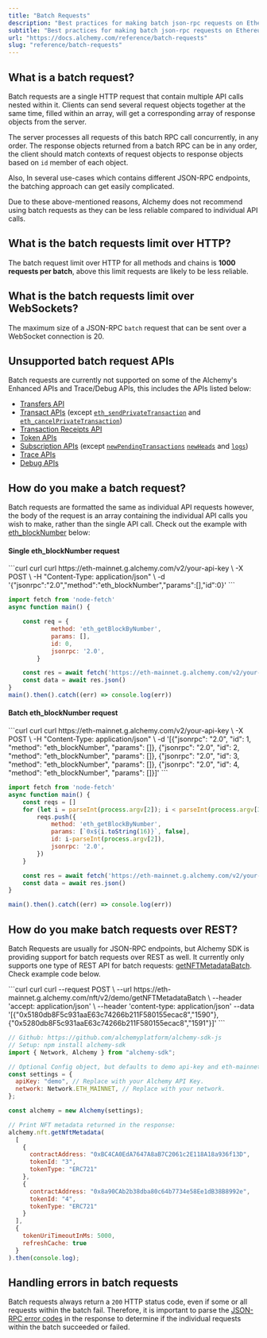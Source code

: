 ```yaml
---
title: "Batch Requests"
description: "Best practices for making batch json-rpc requests on Ethereum, Polygon, Optimism, and Arbitrum."
subtitle: "Best practices for making batch json-rpc requests on Ethereum, Polygon, Optimism, and Arbitrum."
url: "https://docs.alchemy.com/reference/batch-requests"
slug: "reference/batch-requests"
---
```


## What is a batch request?

Batch requests are a single HTTP request that contain multiple API calls nested within it. Clients can send several request objects together at the same time, filled within an array, will get a corresponding array of response objects from the server.

The server processes all requests of this batch RPC call concurrently, in any order. The response objects returned from a batch RPC can be in any order, the client should match contexts of request objects to response objects based on `id` member of each object.

Also, In several use-cases which contains different JSON-RPC endpoints, the batching approach can get easily complicated.

Due to these above-mentioned reasons, Alchemy does not recommend using batch requests as they can be less reliable compared to individual API calls.

## What is the batch requests limit over HTTP?

The batch request limit over HTTP for all methods and chains is **1000 requests per batch**, above this limit requests are likely to be less reliable.

## What is the batch requests limit over WebSockets?

The maximum size of a JSON-RPC `batch` request that can be sent over a WebSocket connection is 20.

## Unsupported batch request APIs

Batch requests are currently not supported on some of the Alchemy's Enhanced APIs and Trace/Debug APIs, this includes the APIs listed below:

* [Transfers API](/reference/transfers-api-quickstart)
* [Transact APIs](/reference/transact-api-quickstart) (except [`eth_sendPrivateTransaction`](/reference/eth-sendprivatetransaction) and [`eth_cancelPrivateTransaction`](/reference/eth-cancelprivatetransaction))
* [Transaction Receipts API](/reference/transaction-receipts-endpoints)
* [Token APIs](/reference/token-api-quickstart)
* [Subscription APIs](/reference/subscription-api) (except [`newPendingTransactions`](/reference/newpendingtransactions) [`newHeads`](/reference/newheads) and [`logs`](/reference/logs))
* [Trace APIs](/reference/trace-api-quickstart)
* [Debug APIs](/reference/debug-api-quickstart)

## How do you make a batch request?

Batch requests are formatted the same as individual API requests however, the body of the request is an array containing the individual API calls you wish to make, rather than the single API call. Check out the example with [eth\_blockNumber](/reference/eth-blocknumber) below:

#### Single eth\_blockNumber request

<CodeGroup>
  ```curl curl
  curl https://eth-mainnet.g.alchemy.com/v2/your-api-key \
  -X POST \
  -H "Content-Type: application/json" \
  -d '{"jsonrpc":"2.0","method":"eth_blockNumber","params":[],"id":0}'
  ```

  ```javascript Javascript
  import fetch from 'node-fetch'
  async function main() {

      const req = {
              method: 'eth_getBlockByNumber',
              params: [],
              id: 0,
              jsonrpc: '2.0',
          }

      const res = await fetch('https://eth-mainnet.g.alchemy.com/v2/your-api-key', {method: 'POST', body: JSON.stringify(req), headers: {'Content-Type': 'application/json'}})
      const data = await res.json()
  }
  main().then().catch((err) => console.log(err))
  ```
</CodeGroup>

#### Batch eth\_blockNumber request

<CodeGroup>
  ```curl curl
  curl https://eth-mainnet.g.alchemy.com/v2/your-api-key \
  -X POST \
  -H "Content-Type: application/json" \
  -d '[{"jsonrpc": "2.0", "id": 1, "method": "eth_blockNumber", "params": []},
  {"jsonrpc": "2.0", "id": 2, "method": "eth_blockNumber", "params": []},
  {"jsonrpc": "2.0", "id": 3, "method": "eth_blockNumber", "params": []},
  {"jsonrpc": "2.0", "id": 4, "method": "eth_blockNumber", "params": []}]'
  ```

  ```javascript javascript
  import fetch from 'node-fetch'
  async function main() {
      const reqs = []
      for (let i = parseInt(process.argv[2]); i < parseInt(process.argv[3]); i++) {
          reqs.push({
              method: 'eth_getBlockByNumber',
              params: [`0x${i.toString(16)}`, false],
              id: i-parseInt(process.argv[2]),
              jsonrpc: '2.0',
          })
      }

      const res = await fetch('https://eth-mainnet.g.alchemy.com/v2/your-api-key', {method: 'POST', body: JSON.stringify(reqs), headers: {'Content-Type': 'application/json'}})
      const data = await res.json()
  }

  main().then().catch((err) => console.log(err))
  ```
</CodeGroup>

## How do you make batch requests over REST?

Batch Requests are usually for JSON-RPC endpoints, but Alchemy SDK is providing support for batch requests over REST as well. It currently only supports one type of REST API for batch requests: [getNFTMetadataBatch](/reference/getnftmetadatabatch). Check example code below.

<CodeGroup>
  ```curl curl
  curl --request POST \
       --url https://eth-mainnet.g.alchemy.com/nft/v2/demo/getNFTMetadataBatch \
       --header 'accept: application/json' \
       --header 'content-type: application/json'
       --data '[{"0x5180db8F5c931aaE63c74266b211F580155ecac8","1590"},
       					{"0x5280db8F5c931aaE63c74266b211F580155ecac8","1591"}]'
  ```

  ```javascript javascript
  // Github: https://github.com/alchemyplatform/alchemy-sdk-js
  // Setup: npm install alchemy-sdk
  import { Network, Alchemy } from "alchemy-sdk";

  // Optional Config object, but defaults to demo api-key and eth-mainnet.
  const settings = {
    apiKey: "demo", // Replace with your Alchemy API Key.
    network: Network.ETH_MAINNET, // Replace with your network.
  };

  const alchemy = new Alchemy(settings);

  // Print NFT metadata returned in the response:
  alchemy.nft.getNftMetadata(
    [
      {
        contractAddress: "0xBC4CA0EdA7647A8aB7C2061c2E118A18a936f13D",
        tokenId: "3",
        tokenType: "ERC721"
      },
      {
        contractAddress: "0x8a90CAb2b38dba80c64b7734e58Ee1dB38B8992e",
        tokenId: "4",
        tokenType: "ERC721"
      }
    ],
    {
      tokenUriTimeoutInMs: 5000,
      refreshCache: true
    }
  ).then(console.log);
  ```
</CodeGroup>

## Handling errors in batch requests

Batch requests always return a `200` HTTP status code, even if some or all requests within the batch fail. Therefore, it is important to parse the [JSON-RPC error codes](/reference/error-reference#standard-json-rpc-errors) in the response to determine if the individual requests within the batch succeeded or failed.
